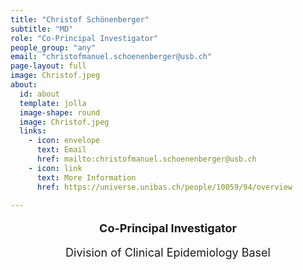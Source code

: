 ```yaml
---
title: "Christof Schönenberger"
subtitle: "MD"
role: "Co-Principal Investigator"
people_group: "any"
email: "christofmanuel.schoenenberger@usb.ch"
page-layout: full
image: Christof.jpeg
about:
  id: about
  template: jolla
  image-shape: round
  image: Christof.jpeg
  links:
    - icon: envelope
      text: Email
      href: mailto:christofmanuel.schoenenberger@usb.ch 
    - icon: link
      text: More Information
      href: https://universe.unibas.ch/people/10059/94/overview
  
---
```

<div style="text-align: center;">
  <p style="font-size: 18px; font-weight: bold;">Co-Principal Investigator</p>
  <p style="font-size: 18px;">Division of Clinical Epidemiology Basel</p>
</div>